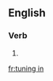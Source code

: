 ==English==

===Verb===
{{head|en|present participle}}

# {{present participle of|tune in|lang=en|nocat=1}}

[[fr:tuning in]]